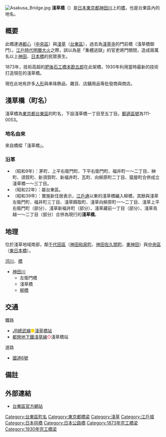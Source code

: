 {{Pathnav|日本|東京都|台東區|frame=1}}
[[File:Asakusa_Bridge.jpg|thumb]]
'''淺草橋'''（{{jpn|j=浅草橋|hg=あさくさばし|rm=Asakusabashi|f=y}}）是[[日本|日本]][[東京都|東京都]][[神田川_(東京都)|神田川]]上的[[橋|橋]]，也是台東區內的地名。

== 概要 ==
此橋連通[[都心|都心]]（[[中央區_(東京都)|中央區]]）與[[淺草|淺草]]（[[台東區|台東區]]），過去為[[淺草寺|淺草寺]]的門前橋（淺草橋御門）。[[江戶時代|江戶時代]][[明曆大火|明曆大火]]之際，誤以為是「集體逃獄」的官吏將門關閉，造成兩萬名以上[[神田_(千代田區)|神田]]、[[日本橋_(東京都中央區)|日本橋]]的民眾喪生。

1873年，技術高超的[[肥後國|肥後]][[石工|石工]][[橋本勘五郎|橋本勘五郎]]在此架橋，1930年利用當時最新的技術打造現在的淺草橋。

現在此地有許多[[人偶|人形]]與串珠飾品、雜貨、店鋪用品等批發商與商店。

== 淺草橋（町名） ==
{{Infobox Settlement
|official_name = 淺草橋
|native_name =
|settlement_type = [[町|町]]
|image_skyline =
|imagesize =
|image_caption =
|image_flag =
|image_seal =
| image_map =
| map_caption =
| pushpin_map =
|subdivision_type = [[國家|國家]]
|subdivision_name = [[File:Flag_of_Japan.svg|border]] [[日本|日本]]
|subdivision_type1 = [[都道府縣|都道府縣]]
|subdivision_name1 = [[File:Flag_of_Tokyo_Prefecture.svg|25px]] [[東京都|東京都]]
|subdivision_type2 = [[東京都區部|特別區]]
|subdivision_name2 = [[File:Flag_of_Taito,_Tokyo.svg|25px]] [[台東區|台東區]]
|established_title =
|established_date =
|government_type =
|leader_title =
|leader_name =
|area_magnitude =
|area_total_sq_mi =
|area_total_km2 =
|area_land_sq_mi =
|area_land_km2 =
|area_urban_sq_mi =
|area_urban_km2 =
|area_metro_km2 =
|area_metro_sq_mi =
|population_as_of= 2013年（平成25年）8月1日
|population_footnotes =
|population_total = 6577<ref>[http://www.city.taito.lg.jp/index/kitemite/abouttaito/setai/setaisu/setaisu2013.files/B_cho2508.pdf 住民基本台帳による町丁名別世帯人口数 平成２５年８月１日現在]{{dead link|date=2018年1月 |bot=InternetArchiveBot |fix-attempted=yes }}</ref>
|population_urban =
|population_metro =
|population_density_sq_mi =
|population_density_km2 =
| timezone = [[日本標準時間|JST]]
| utc_offset = +9
|timezone_DST =
|utc_offset_DST =
|latd=|latm=|lats=|latNS=
|longd=|longm=|longs=|longEW=
|elevation_footnotes=
|elevation_m =
|elevation_ft =
|postal_code_type = [[郵遞區號|郵遞區號]]
|postal_code = 111-0053
|area_code =
|website =
|footnotes =
}}
淺草橋為[[東京都|東京都]][[台東區|台東區]]的町名，下設淺草橋一丁目至五丁目。[[郵遞區號|郵遞區號]]為111-0053。

=== 地名由來 ===
來自橋樑「淺草橋」。

=== 沿革 ===
*（昭和9年）：茅町、上平右衛門町、下平右衛門町、福井町一～二丁目、榊町、須賀町、新須賀町、新福井町、瓦町、向柳原町二丁目、猿屋町合併成立淺草橋一～三丁目。
*（昭和22年）：屬台東區。
*（昭和39年）：實施新住居表示，[[江戶通|江戶通]]以東的淺草橋編入柳橋，其餘與淺草左衛門町、福井町三丁目、淺草餌取町、淺草向柳原町一～二丁目、淺草上平右衛門町（部分）、淺草新福井町（部分）、淺草藏前一丁目（部分）、淺草鳥越一～二丁目（部分）合併為現行的'''淺草橋'''。

==地理==
位於淺草地域南部，鄰[[千代田區|千代田區]]（[[神田和泉町|神田和泉町]]、[[神田佐久間町|神田佐久間町]]、[[東神田|東神田]]）與[[中央區_(東京都)|中央區]]（[[東日本橋|東日本橋]]）。

;[[河川|河川]]、[[橋|橋]]
*[[神田川_(東京都)|神田川]]
**左衛門橋
**淺草橋
**[[柳橋_(神田川)|柳橋]]

==交通==
;鐵路
*[[東日本旅客鐵道|JR]][[中央、總武緩行線|總武線]]<span style="color:#FFD400">■</span>[[淺草橋站|淺草橋站]]
*[[都營地下鐵|都營地下鐵]][[都營地下鐵淺草線|淺草線]]<span style="color:#EF4868">'''○'''</span>淺草橋站
;道路
*[[國道6號_(日本)|國道6號]]

== 備註 ==
{{reflist}}

==外部連結==
*[https://web.archive.org/web/20031011164358/http://www.city.taito.tokyo.jp/ 台東區官方網站]

{{台東區的町名}}

{{DEFAULTSORT:Asakusabashi}}
[[Category:台東區町名|Category:台東區町名]]
[[Category:東京都橋梁|Category:東京都橋梁]]
[[Category:淺草|Category:淺草]]
[[Category:江戶城|Category:江戶城]]
[[Category:日本拱橋|Category:日本拱橋]]
[[Category:日本公路橋|Category:日本公路橋]]
[[Category:1873年完工橋梁|Category:1873年完工橋梁]]
[[Category:1930年完工橋梁|Category:1930年完工橋梁]]